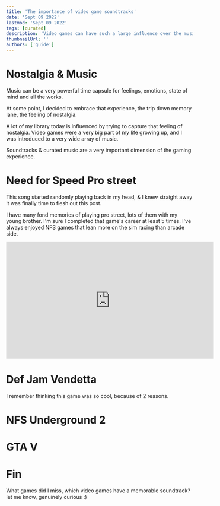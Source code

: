 ```yaml
---
title: 'The importance of video game soundtracks'
date: 'Sept 09 2022'
lastmod: 'Sept 09 2022'
tags: [curated]
description: 'Video games can have such a large influence over the music someone will listen to over time. PS - This post is big part nostalgia'
thumbnailUrl: ''
authors: ['guide']
---
```


# Nostalgia & Music
Music can be a very powerful time capsule for feelings, emotions, state of mind and all the works.

At some point, I decided to embrace that experience, the trip down memory lane, the feeling of nostalgia.

A lot of my library today is influenced by trying to capture that feeling of nostalgia. Video games were a very big part of my life growing up, and I was introduced to a very wide array of music. 

Soundtracks & curated music are a very important dimension of the gaming experience.

# Need for Speed Pro street 
This song started randomly playing back in my head, & I knew straight away it was finally time to flesh out this post.

I have many fond memories of playing pro street, lots of them with my young brother. I'm sure I completed that game's career at least 5 times.
I've always enjoyed NFS games that lean more on the sim racing than arcade side. 

<iframe width="560" height="315" src="https://www.youtube-nocookie.com/embed/KIZsjGZJBPI" title="YouTube video player" frameBorder="0" allow="accelerometer; autoplay; clipboard-write; encrypted-media; gyroscope; picture-in-picture" allowFullscreen></iframe>

# Def Jam Vendetta
I remember thinking this game was so cool, because of 2 reasons.

# NFS Underground 2

# GTA V

# Fin
What games did I miss, which video games have a memorable soundtrack? let me know, genuinely curious :)